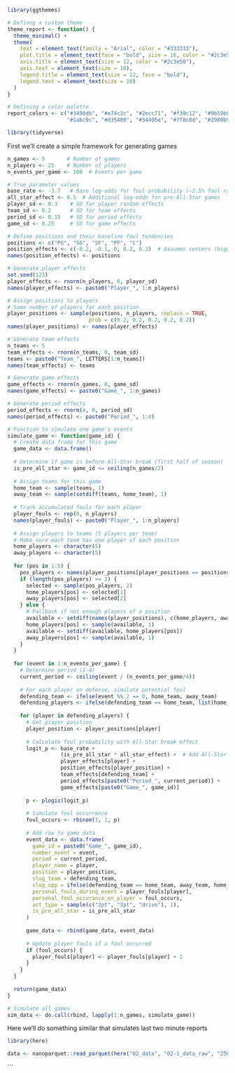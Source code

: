 ```r
library(ggthemes)

# Definng a custom theme
theme_report <- function() {
  theme_minimal() +
  theme(
    text = element_text(family = "Arial", color = "#333333"),
    plot.title = element_text(face = "bold", size = 16, color = "#2c3e50"),
    axis.title = element_text(size = 12, color = "#2c3e50"),
    axis.text = element_text(size = 10),
    legend.title = element_text(size = 12, face = "bold"),
    legend.text = element_text(size = 10)
  )
}

# Defining a color palette
report_colors <- c("#3498db", "#e74c3c", "#2ecc71", "#f39c12", "#9b59b6", 
                   "#1abc9c", "#d35400", "#34495e", "#7f8c8d", "#2980b9", "#8e44ad")
```

```r
library(tidyverse)
```

First we'll create a simple framework for generating games

```r
n_games <- 5       # Number of games
n_players <- 25    # Number of players
n_events_per_game <- 100  # Events per game

# True parameter values
base_rate <- -3.7   # Base log-odds for foul probability (~2.5% foul rate)
all_star_effect <- 0.5  # Additional log-odds for pre-All-Star games
player_sd <- 0.3    # SD for player random effects
team_sd <- 0.2      # SD for team effects
period_sd <- 0.15   # SD for period effects
game_sd <- 0.25     # SD for game effects

# Define positions and their baseline foul tendencies
positions <- c("PG", "SG", "SF", "PF", "C")
position_effects <- c(-0.2, -0.1, 0, 0.2, 0.3)  # Assumes centers (biggest guys) foul more than guards (littlest guys) 
names(position_effects) <- positions

# Generate player effects
set.seed(123)
player_effects <- rnorm(n_players, 0, player_sd)
names(player_effects) <- paste0("Player_", 1:n_players)

# Assign positions to players
# Same number of players for each position
player_positions <- sample(positions, n_players, replace = TRUE, 
                          prob = c(0.2, 0.2, 0.2, 0.2, 0.2))
names(player_positions) <- names(player_effects)

# Generate team effects
n_teams <- 5
team_effects <- rnorm(n_teams, 0, team_sd)
teams <- paste0("Team_", LETTERS[1:n_teams])
names(team_effects) <- teams

# Generate game effects
game_effects <- rnorm(n_games, 0, game_sd)
names(game_effects) <- paste0("Game_", 1:n_games)

# Generate period effects
period_effects <- rnorm(4, 0, period_sd)
names(period_effects) <- paste0("Period_", 1:4)

# Function to simulate one game's events
simulate_game <- function(game_id) {
  # Create data frame for this game
  game_data <- data.frame()
  
  # Determine if game is before All-Star break (first half of season)
  is_pre_all_star <- game_id <= ceiling(n_games/2)
  
  # Assign teams for this game
  home_team <- sample(teams, 1)
  away_team <- sample(setdiff(teams, home_team), 1)
  
  # Track accumulated fouls for each player
  player_fouls <- rep(0, n_players)
  names(player_fouls) <- paste0("Player_", 1:n_players)
  
  # Assign players to teams (5 players per team)
  # Make sure each team has one player of each position
  home_players <- character(5)
  away_players <- character(5)
  
  for (pos in 1:5) {
    pos_players <- names(player_positions[player_positions == positions[pos]])
    if (length(pos_players) >= 2) {
      selected <- sample(pos_players, 2)
      home_players[pos] <- selected[1]
      away_players[pos] <- selected[2]
    } else {
      # Fallback if not enough players of a position
      available <- setdiff(names(player_positions), c(home_players, away_players))
      home_players[pos] <- sample(available, 1)
      available <- setdiff(available, home_players[pos])
      away_players[pos] <- sample(available, 1)
    }
  }
  
  for (event in 1:n_events_per_game) {
    # Determine period (1-4)
    current_period <- ceiling(event / (n_events_per_game/4))
    
    # For each player on defense, simulate potential foul
    defending_team <- ifelse(event %% 2 == 0, home_team, away_team)
    defending_players <- ifelse(defending_team == home_team, list(home_players), list(away_players))[[1]]
    
    for (player in defending_players) {
      # Get player position
      player_position <- player_positions[player]
      
      # Calculate foul probability with All-Star break effect
      logit_p <- base_rate + 
                 (is_pre_all_star * all_star_effect) +  # Add All-Star break effect
                 player_effects[player] + 
                 position_effects[player_position] +
                 team_effects[defending_team] +
                 period_effects[paste0("Period_", current_period)] +
                 game_effects[paste0("Game_", game_id)]
      
      p <- plogis(logit_p)
      
      # Simulate foul occurrence
      foul_occurs <- rbinom(1, 1, p)
      
      # Add row to game data
      event_data <- data.frame(
        game_id = paste0("Game_", game_id),
        number_event = event,
        period = current_period,
        player_name = player,
        position = player_position,
        slug_team = defending_team,
        slug_opp = ifelse(defending_team == home_team, away_team, home_team),
        personal_fouls_during_event = player_fouls[player],
        personal_foul_occurance_on_player = foul_occurs,
        act_type = sample(c("2pt", "3pt", "drive"), 1),
        is_pre_all_star = is_pre_all_star
      )
      
      game_data <- rbind(game_data, event_data)
      
      # Update player fouls if a foul occurred
      if (foul_occurs) {
        player_fouls[player] <- player_fouls[player] + 1
      }
    }
  }
  
  return(game_data)
}

# Simulate all games
sim_data <- do.call(rbind, lapply(1:n_games, simulate_game))
```

Here we'll do something similar that simulates last two minute reports

```r
library(here)

data <- nanoparquet::read_parquet(here("02_data", "02-1_data_raw", "250225pbp_gt.parquet"))
```

```

